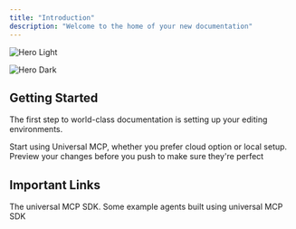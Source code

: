 ```yaml
---
title: "Introduction"
description: "Welcome to the home of your new documentation"
---
```


<img
  className="block dark:hidden"
  src="/images/hero-light.png"
  alt="Hero Light"
/>

<img
  className="hidden dark:block"
  src="/images/hero-dark.png"
  alt="Hero Dark"
/>

## Getting Started

The first step to world-class documentation is setting up your editing environments.

<CardGroup cols={2}>
  <Card title="Getting Started" icon="pen-to-square" href="/quickstart">
    Start using Universal MCP, whether you prefer cloud option or local setup.
  </Card>
  <Card title="Develeopment" icon="image" href="/development">
    Preview your changes before you push to make sure they're perfect
  </Card>
</CardGroup>

## Important Links

<CardGroup cols={2}>
  <Card title="New Card" icon="sparkles">
    The universal MCP SDK.
  </Card>
  <Card title="Documentation" icon="sparkles" href="/docs">
    
  </Card>
  <Card title="Examples" icon="sparkles" href="/examples">
    Some example agents built using universal MCP SDK
  </Card>
  <Card title="API Reference" icon="sparkles" href="/api-reference">
    
  </Card>
</CardGroup>